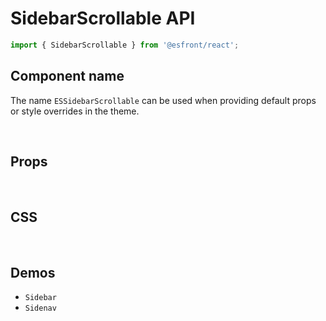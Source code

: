 
<Meta title="Components API/SidebarScrollable" />

# SidebarScrollable API

```js
import { SidebarScrollable } from '@esfront/react';
```

## Component name

The name `ESSidebarScrollable` can be used when providing default props or style overrides in the theme.

<br />

## Props

<TableInterface variant="props" name="SidebarScrollableProps" />

<br />

## CSS

<TableInterface variant="css" name="SidebarScrollableClasses" />

<br />

## Demos

<ul>
  <li>
    <LinkTo kind="components-sidebar" story="demo">
      <code>Sidebar</code>
    </LinkTo>
  </li>

  <li>
    <LinkTo kind="components-sidenav" story="demo">
      <code>Sidenav</code>
    </LinkTo>
  </li>
</ul>
